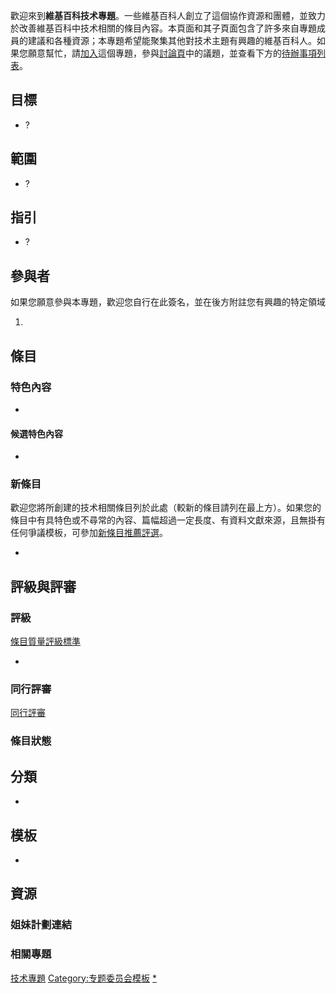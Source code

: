 {{维基专题状态|inactive|portal=技術|topic=[[技术|技术]]}}<!-- {{维基专题状态|inactive|WP:捷徑1|WP:捷徑2|portal=主題名稱}}（支援最多5個捷徑和1個主題頁連結）-->
{{Infobox WikiProject
 |inactive = 
 |semi-active =
 |name = 技术
 |bodystyle = 
 |image = 
 |imagesize = 
 |caption = 
 |shortcuts =
 |shortcuts2 = 
 |category = 技术
 |category2 = 
 |portal = 技術
 |portalimg = Telecom-icon.svg
 |commons = Technology
 |parent = 
 |parent2 =
 |parent3 =
 |notice = WikiProject Technology
 |notice-extended =
 |userbox = User 技术
 |userbox2 = 
 |userbox3 = 
 |userboxnote = 
 |helps-organise-children = no
 |has-goals = 有目標
 |assessment = 
 |footnotes = 
 |csb =
 |type = active
}}
歡迎來到'''維基百科技术專題'''。一些維基百科人創立了這個協作資源和團體，並致力於改善維基百科中技术相關的條目內容。本頁面和其子頁面包含了許多來自專題成員的建議和各種資源；本專題希望能聚集其他對技术主題有興趣的維基百科人。如果您願意幫忙，請[[#參與者|加入]]這個專題，參與[[WikiProject_talk:技术|討論頁]]中的議題，並查看下方的[[#任務|待辦事項列表]]。
<!-- 可在此插入一張與主題相關的自由版權圖片，建議靠右對齊。 -->
== 目標 ==
* ? <!-- 專題計劃要做哪些事？ -->

== 範圍 ==
* ? <!-- 專題涵蓋的主題有哪些？如果您的專題有著廣大的涵蓋範圍，稍微模糊一點的概述也是可以的。-->

== 指引 ==
* ? <!-- 討論專題覆蓋範圍之條目的寫作格式等。 -->

== 參與者 ==
如果您願意參與本專題，歡迎您自行在此簽名，並在後方附註您有興趣的特定領域
<!-- 
新的簽名請放在列表最後：格式如下：
# {{User|使用者名稱}}（我有興趣的主題是....）~~~~~
請注意最前方的模板為「User|」而非「User:」，最後方的簽名為五個波浪符號而非四個。
-->

#

== 條目 ==
=== 特色內容 ===
* 
<!-- 
若主題涵蓋範圍內有包含[[Wikipedia:典范条目|特色條目]]、[[Wikipedia:特色图片|特色圖片]]或[[Wikipedia:特色列表|特色列表]]的條目請列在此處。
-->

==== 候選特色內容 ====
* 
<!-- 
若主題涵蓋範圍內有包含正在參與[[Wikipedia:典范条目评选|特色條目評選]]、[[Wikipedia:特色圖片評選|特色圖片評選]]或[[Wikipedia:特色列表评选|特色列表評選]]的條目請列在此處。 
-->

=== 新條目 ===
歡迎您將所創建的技术相關條目列於此處（較新的條目請列在最上方）。如果您的條目中有具特色或不尋常的內容、篇幅超過一定長度、有資料文獻來源，且無掛有任何爭議模板，可參加[[Wikipedia:新条目推荐/候选|新條目推薦評選]]。
*

== 評級與評審 ==
=== 評級===
; [[Wikipedia:条目质量评级标准|條目質量評級標準]]
*

=== 同行評審 ===
; [[Wikipedia:同行评审|同行評審]]

=== 條目狀態 ===

== 分類 ==
<!-- * 在此列出 {{subpages}} 以及 {{category tree|...}} -->
* {{category tree all|技术|depth=1}}

== 模板 ==
* 
<!-- 
任何與本專題範圍相關的模板可在此列出（專題橫幅、信息框、導航框、用戶信息框、星級勳章等）。
-->

== 資源 ==
=== 姐妹計劃連結 ===
<!-- {{sisterlinks|...}} -->

=== 相關專題 ===
<!-- 
請在此列出相關的專題、母專題、子專題、協作計劃、主題首頁⋯⋯等。
-->
{{Wikipedia policies and guidelines|state=collapsed}}
{{WikiProject Footer}}
[[Category:技术專題|]]
[[Category:专题委员会模板|Category:专题委员会模板]]
[[Category:专题|*]]